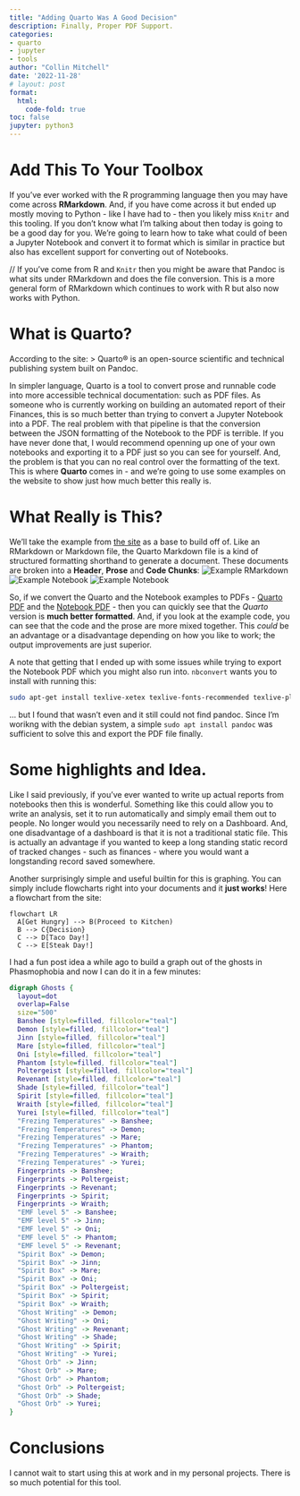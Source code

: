 ```yaml
---
title: "Adding Quarto Was A Good Decision"
description: Finally, Proper PDF Support.
categories:
- quarto
- jupyter
- tools
author: "Collin Mitchell"
date: '2022-11-28'
# layout: post
format: 
  html:
    code-fold: true
toc: false
jupyter: python3
---
```


# Add This To Your Toolbox
If you've ever worked with the R programming language then you may have come across **RMarkdown**. And, if you have come across it but ended up mostly moving to Python - like I have had to - then you likely miss `Knitr` and this tooling. If you don't know what I'm talking about then today is going to be a good day for you. We're going to learn how to take what could of been a Jupyter Notebook and convert it to format which is similar in practice but also has excellent support for converting out of Notebooks. 

//
If you've come from R and `Knitr` then you might be aware that Pandoc is what sits under RMarkdown and does the file conversion. This is a more general form of RMarkdown which continues to work with R but also now works with Python.

# What is Quarto?
According to the site:
> Quarto® is an open-source scientific and technical publishing system built on Pandoc.

In simpler language, Quarto is a tool to convert prose and runnable code into more accessible technical documentation: such as PDF files. As someone who is currently working on building an automated report of their Finances, this is so much better than trying to convert a Jupyter Notebook into a PDF. The real problem with that pipeline is that the conversion between the JSON formatting of the Notebook to the PDF is terrible. If you have never done that, I would recommend openning up one of your own notebooks and exporting it to a PDF just so you can see for yourself. And, the problem is that you can no real control over the formatting of the text. This is where **Quarto** comes in - and we're going to use some examples on the website to show just how much better this really is.


# What Really is This?
We'll take the example from [the site](https://quarto.org/docs/get-started/hello/jupyter.html) as a base to build off of. Like an RMarkdown  or Markdown file, the Quarto Markdown file is a kind of structured formatting shorthand to generate a document. These documents are broken into a **Header**, **Prose** and **Code Chunks**:
![Example RMarkdown](../_images/qmd/hello-quarto/summary-rmarkdown-elelemnts.png)
![Example Notebook](../_images/qmd/hello-quarto/hello-quarto-notebook-example.png)
![Example Notebook](../_images/qmd/hello-quarto/hello-quarto-qmd-example.png)

So, if we convert the Quarto and the Notebook examples to PDFs - [Quarto PDF](../posts/_files/_pdfs/hello-quarto.pdf) and the [Notebook PDF](../posts/_files/_pdfs/hello-notebook.pdf) - then you can quickly see that the *Quarto* version is **much better formatted**. And, if you look at the example code, you can see that the code and the prose are more mixed together. This *could* be an advantage or a disadvantage depending on how you like to work; the output improvements are just superior.

A note that getting that I ended up with some issues while trying to export the Notebook PDF which you might also run into. `nbconvert` wants you to install with running this:
```bash
sudo apt-get install texlive-xetex texlive-fonts-recommended texlive-plain-generic
```
... but I found that wasn't even and it still could not find pandoc. Since I'm worikng with the debian system, a simple `sudo apt install pandoc` was sufficient to solve this and export the PDF file finally.

# Some highlights and Idea.
Like I said previously, if you've ever wanted to write up actual reports from notebooks then this is wonderful. Something like this could allow you to write an analysis, set it to run automatically and simply email them out to people. No longer would you necessarily need to rely on a Dashboard. And, one disadvantage of a dashboard is that it is not a traditional static file. This is actually an advantage if you wanted to keep a long standing static record of tracked changes - such as finances - where you would want a longstanding record saved somewhere. 

Another surprisingly simple and useful builtin for this is graphing. You can simply include flowcharts right into your documents and it **just works**! Here a flowchart from the site:
```mermaid
flowchart LR
  A[Get Hungry] --> B(Proceed to Kitchen)
  B --> C{Decision}
  C --> D[Taco Day!]
  C --> E[Steak Day!]
```

I had a fun post idea a while ago to build a graph out of the ghosts in Phasmophobia and now I can do it in a few minutes:
```dot
digraph Ghosts {
  layout=dot
  overlap=False
  size="500"
  Banshee [style=filled, fillcolor="teal"]
  Demon [style=filled, fillcolor="teal"]
  Jinn [style=filled, fillcolor="teal"]
  Mare [style=filled, fillcolor="teal"]
  Oni [style=filled, fillcolor="teal"]
  Phantom [style=filled, fillcolor="teal"]
  Poltergeist [style=filled, fillcolor="teal"]
  Revenant [style=filled, fillcolor="teal"]
  Shade [style=filled, fillcolor="teal"]
  Spirit [style=filled, fillcolor="teal"]
  Wraith [style=filled, fillcolor="teal"]
  Yurei [style=filled, fillcolor="teal"]
  "Frezing Temperatures" -> Banshee;
  "Frezing Temperatures" -> Demon;
  "Frezing Temperatures" -> Mare;
  "Frezing Temperatures" -> Phantom;
  "Frezing Temperatures" -> Wraith;
  "Frezing Temperatures" -> Yurei;
  Fingerprints -> Banshee;
  Fingerprints -> Poltergeist;
  Fingerprints -> Revenant;
  Fingerprints -> Spirit;
  Fingerprints -> Wraith;
  "EMF level 5" -> Banshee;
  "EMF level 5" -> Jinn;
  "EMF level 5" -> Oni;
  "EMF level 5" -> Phantom;
  "EMF level 5" -> Revenant;
  "Spirit Box" -> Demon;
  "Spirit Box" -> Jinn;
  "Spirit Box" -> Mare;
  "Spirit Box" -> Oni;
  "Spirit Box" -> Poltergeist;
  "Spirit Box" -> Spirit;
  "Spirit Box" -> Wraith;
  "Ghost Writing" -> Demon;
  "Ghost Writing" -> Oni;
  "Ghost Writing" -> Revenant;
  "Ghost Writing" -> Shade;
  "Ghost Writing" -> Spirit;
  "Ghost Writing" -> Yurei;
  "Ghost Orb" -> Jinn;
  "Ghost Orb" -> Mare;
  "Ghost Orb" -> Phantom;
  "Ghost Orb" -> Poltergeist;
  "Ghost Orb" -> Shade;
  "Ghost Orb" -> Yurei;
}
```

# Conclusions
I cannot wait to start using this at work and in my personal projects. There is so much potential for this tool.